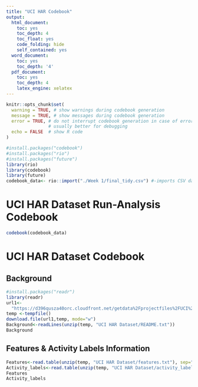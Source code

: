 ```yaml
---
title: "UCI HAR Codebook"
output:
  html_document:
    toc: yes
    toc_depth: 4
    toc_float: yes
    code_folding: hide
    self_contained: yes
  word_document:
    toc: yes
    toc_depth: '4'
  pdf_document:
    toc: yes
    toc_depth: 4
    latex_engine: xelatex
---
```


```r
knitr::opts_chunk$set(
  warning = TRUE, # show warnings during codebook generation
  message = TRUE, # show messages during codebook generation
  error = TRUE, # do not interrupt codebook generation in case of errors,
                # usually better for debugging
  echo = FALSE  # show R code
)

```


```r
#install.packages("codebook")
#install.packages("rio")
#install.packages("future")
library(rio)
library(codebook)
library(future)
codebook_data<- rio::import("./Week 1/final_tidy.csv") #-imports CSV data
```

# UCI HAR Dataset Run-Analysis Codebook
```r
codebook(codebook_data)
```


# UCI HAR Dataset Codebook

## Background 
```r
#install.packages("readr")
library(readr)
url1<-
  "https://d396qusza40orc.cloudfront.net/getdata%2Fprojectfiles%2FUCI%20HAR%20Dataset.zip"
temp <-tempfile()
download.file(url1,temp, mode="w")
Background<-readLines(unzip(temp, "UCI HAR Dataset/README.txt"))
Background
```

## Features & Activity Labels Information
```r

Features<-read.table(unzip(temp, "UCI HAR Dataset/features.txt"), sep="")
Activity_labels<-read.table(unzip(temp, "UCI HAR Dataset/activity_labels.txt"), sep="")
Features
Activity_labels


```
